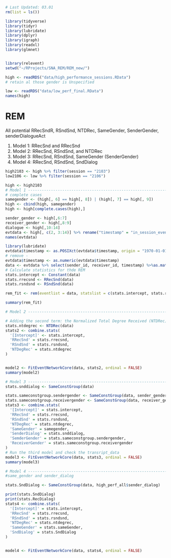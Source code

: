 ```r
# Last Updated: 03.01
rm(list = ls())

library(tidyverse)
library(tidyr)
library(lubridate)
library(dplyr)
library(igraph)
library(readxl)
library(glmnet)


library(relevent)
setwd("~/RProjects/SNA_REM/REM_new/")
```

```r

high <- readRDS("data/high_performance_sessions.RData")
# retain al those gender is Unspecified

low <- readRDS("data/low_perf_final.RData")
names(high)
```

# REM
All potential
RRecSndR, RSndSnd, NTDRec, SameGender, SenderGender, senderDialogueAct

1. Model 1: RRecSnd and RRecSnd
2. Model 2: RRecSnd, RSndSnd, and NTDRec
3. Model 3: RRecSnd, RSndSnd, SameGender (SenderGender)
4. Model 4: RRecSnd, RSndSnd, SndDialog

```r
high2103 <- high %>% filter(session == "2103") 
low2106 <- low %>% filter(session == "2106") 
```


```r
high <- high2103
# Model 1 -----------------------------------------------------------------
# complete cases
samegender <- (high[, 6] == high[, 8]) | (high[, 7] == high[, 9])
high <- cbind(high, samegender)
high <- high[complete.cases(high),]

sender_gender <- high[,6:7]
receiver_gender <- high[,8:9]
dialogue <- high[,10:14]
evtdata <- high[, c(2, 3:14)] %>% rename("timestamp" = "in_session_event_order") %>% as.data.frame()
names(evtdata)
```


```r
library(lubridate)
evtdata$timestamp <- as.POSIXct(evtdata$timestamp, origin = "1970-01-01")
# remove - 
evtdata$timestamp <- as.numeric(evtdata$timestamp)
data <- evtdata %>% select(sender_id, receiver_id, timestamp) %>%as.matrix()
# Calculate statistics for thde REM
stats.intercept <- Constant(data)
stats.rrecsnd <- RRecSnd(data)
stats.rsndsnd <- RSndSnd(data)

rem_fit <- rem(eventlist = data, statslist = c(stats.intercept, stats.rrecsnd, stats.rsndsnd))

summary(rem_fit)
```





```r

# Model 2 -----------------------------------------------------------------

# Adding the second term: the Normalized Total Degree Received (NTDRec)
stats.ntdegrec <- NTDRec(data)
stats2 <- combine.stats(
  '[Intercept]' <- stats.intercept,
  'RRecSnd' = stats.rrecsnd,
  'RSndSnd' = stats.rsndsnd,
  'NTDegRec' = stats.ntdegrec
)


model2 <- FitEventNetworkCore(data, stats2, ordinal = FALSE)
summary(model2)
```

```r


# Model 3 -----------------------------------------------------------------
stats.snddialog <- SameConstGroup(data)

stats.sameconstgroup.sendergender <- SameConstGroup(data, sender_gender)
stats.sameconstgroup.receivergender <- SameConstGroup(data, receiver_gender)
stats3 <- combine.stats(
  '[Intercept]' = stats.intercept,
  'RRecSnd' = stats.rrecsnd,
  'RSndSnd' = stats.rsndsnd,
  'NTDegRec' = stats.ntdegrec,
  'SameGender' = samegender,
  'SenderDialog' = stats.snddialog,
  'SemderGender' = stats.sameconstgroup.sendergender,
  'ReceiverGender' = stats.sameconstgroup.receivergender
)
# Run the third model and check the transript_data
model3 <- FitEventNetworkCore(data, stats3, ordinal = FALSE)
summary(model3)
```

```r

# Model 4 -----------------------------------------------------------------
#same_gender and sender_dialog

stats.SndDialog <- SameConstGroup(data, high_perf_all$sender_dialog)

print(stats.SndDialog)
print(stats.RecDialog)
stats4 <- combine.stats(
  '[Intercept]' = stats.intercept,
  'RRecSnd' = stats.rrecsnd,
  'RSndSnd' = stats.rsndsnd,
  'NTDegRec' = stats.ntdegrec,
  'SameGender' = stats.sameGender,
  'SndDialog' = stats.SndDialog
)


model4 <- FitEventNetworkCore(data, stats4, ordinal = FALSE)
```

